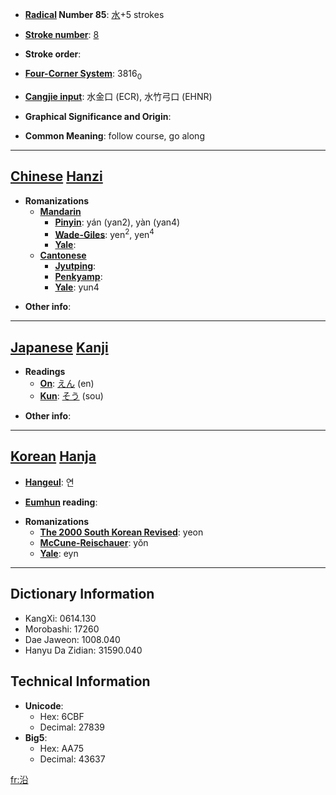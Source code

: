 * '''[[Wiktionary:Chinese radical index| Radical]] Number 85''': [[Wiktionary:Chinese radical index 水|水]]+5 strokes

* '''[[Wiktionary:Chinese total strokes index|Stroke number]]''': [[Wiktionary:Chinese total strokes index 8|8]]

* '''Stroke order''': 

* '''[[Wiktionary:Chinese four corner index|Four-Corner System]]''': 3816<sub>0</sub>

* '''[[Wiktionary:Chinese Cangjie index|Cangjie input]]''': 水金口 (ECR), 水竹弓口 (EHNR)

* '''Graphical Significance and Origin''': 

* '''Common Meaning''': follow course, go along

----

== [[Chinese]] [[Hanzi]] ==

* '''Romanizations'''
** '''[[Mandarin]]'''
*** '''[[Pinyin]]''': yán (yan2), yàn (yan4)
*** '''[[Wade-Giles]]''': yen<sup>2</sup>, yen<sup>4</sup>
*** '''[[Yale]]''': 
** '''[[Cantonese]]'''
*** '''[[Jyutping]]''':
*** '''[[Penkyamp]]''': 
*** '''[[Yale]]''': yun4

* '''Other info''': 

----

== [[Japanese]] [[Kanji]] ==

* '''Readings'''
** '''[[On]]''': [[えん]] (en)
** '''[[Kun]]''': [[そう]] (sou)

* '''Other info''':  

----

== [[Korean]] [[Hanja]] ==

* '''[[Hangeul]]''': 연

* '''[[Eumhun]] reading''': 

* '''Romanizations'''
** '''[[The 2000 South Korean Revised Romanization|The 2000 South Korean Revised]]''': yeon
** '''[[McCune-Reischauer]]''': yŏn
** '''[[Yale]]''': eyn

----

== Dictionary Information ==

* KangXi: 0614.130
* Morobashi: 17260
* Dae Jaweon: 1008.040
* Hanyu Da Zidian: 31590.040

== Technical Information ==

* '''Unicode''':
** Hex: 6CBF
** Decimal: 27839
* '''Big5''':
** Hex: AA75
** Decimal: 43637

[[fr:沿]]